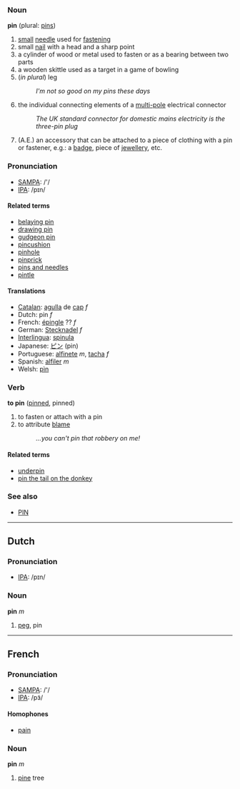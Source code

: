 === Noun ===
'''pin''' (plural: [[pins]])

# [[small]] [[needle]] used for [[fastening]]
# small [[nail]] with a head and a sharp point
# a cylinder of wood or metal used to fasten or as a bearing between two parts
# a wooden skittle used as a target in a game of bowling
# (''in plural'') leg
#:''I'm not so good on my pins these days''
# the individual connecting elements of a [[multi-pole]] electrical connector
#: ''The UK standard connector for domestic mains electricity is the three-pin plug''
# (A.E.) an accessory that can be attached to a piece of clothing with a pin or fastener, e.g.: a [[badge]], piece of [[jewellery]], etc.

=== Pronunciation===
*[[w:SAMPA|SAMPA]]: /'/
*[[w:IPA|IPA]]: /pɪn/

==== Related terms ====
*[[belaying pin]]
*[[drawing pin]]
*[[gudgeon pin]]
*[[pincushion]]
*[[pinhole]]
*[[pinprick]]
*[[pins and needles]]
*[[pintle]]

==== Translations ====
*[[Catalan]]: [[agulla]] de [[cap]] ''f''
*Dutch: pin ''f''
*French: [[épingle]] ?? ''f''
*German: [[Stecknadel]]  ''f'' 
*[[Interlingua]]: [[spinula]]
*Japanese: [[ピン]] (pin)
*Portuguese: [[alfinete]] ''m'', [[tacha]] ''f''
*Spanish: [[alfiler]] ''m''
*Welsh: [[pìn]]

===Verb===
'''to pin''' ([[pinned]], pinned)

# to fasten or attach with a pin
# to attribute [[blame]]
#: ''...you can't pin that robbery on me!''


====Related terms====
*[[underpin]]
*[[pin the tail on the donkey]]

===See also===
*[[PIN]]

----

==Dutch==

=== Pronunciation===
*[[w:IPA|IPA]]: /pɪn/

=== Noun ===
'''pin''' ''m''

# [[peg]], pin

----

==French==
=== Pronunciation===
*[[w:SAMPA|SAMPA]]: /'/
*[[w:IPA|IPA]]: /pɜ̃/
==== Homophones ====
*[[pain]]

===Noun===
'''pin''' ''m''

#[[pine]] tree